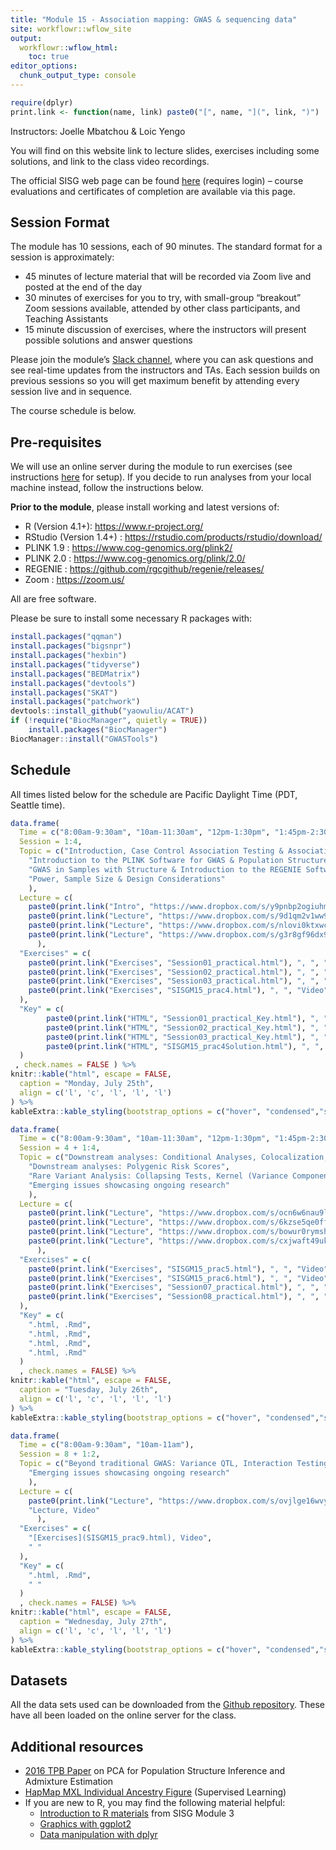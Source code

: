 ```yaml
---
title: "Module 15 - Association mapping: GWAS & sequencing data"
site: workflowr::wflow_site
output:
  workflowr::wflow_html:
    toc: true
editor_options:
  chunk_output_type: console
---
```


```r
require(dplyr)
print.link <- function(name, link) paste0("[", name, "](", link, ")")
```

Instructors: Joelle Mbatchou & Loic Yengo

You will find on this website link to lecture slides, exercises including some solutions, and link to the class video recordings.

The official SISG web page can be found [here](https://si.biostat.washington.edu/courses/SM2215) (requires login) – course evaluations and certificates of completion are available via this page.


## Session Format
The module has 10 sessions, each of 90 minutes. The standard format for a session is approximately:

* 45 minutes of lecture material that will be recorded via Zoom live and posted at the end of the day
* 30 minutes of exercises for you to try, with small-group "breakout" Zoom sessions available, attended by other class participants, and Teaching Assistants
* 15 minute discussion of exercises, where the instructors will present possible solutions and answer questions

Please join the module's [Slack channel](https://uwbiostatisticssisg.slack.com), where you can ask questions and see real-time updates from the instructors and TAs.
Each session builds on previous sessions so you will get maximum benefit by attending every session live and in sequence.

The course schedule is below.


## Pre-requisites

We will use an online server during the module to run exercises (see instructions [here](using_server.html) for setup). 
If you decide to run analyses from your local machine instead, follow the instructions below.

**Prior to the module**, please install working and latest versions of:

* R (Version 4.1+): 
  <a href="https://www.r-project.org/" target="_blank">https://www.r-project.org/</a>
* RStudio (Version 1.4+) : 
  <a href="https://rstudio.com/products/rstudio/download/" target="_blank">https://rstudio.com/products/rstudio/download/</a>
* PLINK 1.9 : 
  <a href="https://www.cog-genomics.org/plink2/" target="_blank">https://www.cog-genomics.org/plink2/</a>
* PLINK 2.0 : 
  <a href="https://www.cog-genomics.org/plink/2.0/" target="_blank">https://www.cog-genomics.org/plink/2.0/</a>
* REGENIE : 
  <a href="https://github.com/rgcgithub/regenie/releases/" target="_blank">https://github.com/rgcgithub/regenie/releases/</a>
* Zoom : 
  <a href="https://zoom.us/" target="_blank">https://zoom.us/</a>

All are free software. 

Please be sure to install some necessary R packages with:
```r
install.packages("qqman")
install.packages("bigsnpr")
install.packages("hexbin")
install.packages("tidyverse")
install.packages("BEDMatrix")
install.packages("devtools")
install.packages("SKAT")
install.packages("patchwork")
devtools::install_github("yaowuliu/ACAT")
if (!require("BiocManager", quietly = TRUE))
    install.packages("BiocManager")
BiocManager::install("GWASTools")
```

## Schedule

All times listed below for the schedule are Pacific Daylight Time (PDT, Seattle time).

```r
data.frame(
  Time = c("8:00am-9:30am", "10am-11:30am", "12pm-1:30pm", "1:45pm-2:30pm"),
  Session = 1:4,
  Topic = c("Introduction, Case Control Association Testing & Association Testing with Quantitative Traits",
    "Introduction to the PLINK Software for GWAS & Population Structure Inference",
    "GWAS in Samples with Structure & Introduction to the REGENIE Software",
    "Power, Sample Size & Design Considerations"
    ),
  Lecture = c(
    paste0(print.link("Intro", "https://www.dropbox.com/s/y9pnbp2ogiuhmn1/SISG2022session00.pdf?dl=0"), ", ", print.link("Lecture", "https://www.dropbox.com/s/mewb9fc40o539a2/SISG2022session01.pdf?dl=0"), ", ", "Video"),
    paste0(print.link("Lecture", "https://www.dropbox.com/s/9d1qm2v1ww9umy6/SISG2022session02.pdf?dl=0"), ", ", "Video"),
    paste0(print.link("Lecture", "https://www.dropbox.com/s/nlovi0ktxwcldtp/SISG2022session03.pdf?dl=0"), ", ", "Video"),
    paste0(print.link("Lecture", "https://www.dropbox.com/s/g3r8gf96dx9o7o1/L4_Power-Design_M15.pdf?dl=0"), ", ", "Video")
      ),
  "Exercises" = c(
    paste0(print.link("Exercises", "Session01_practical.html"), ", ", "Video"),
    paste0(print.link("Exercises", "Session02_practical.html"), ", ", "Video"),
    paste0(print.link("Exercises", "Session03_practical.html"), ", ", "Video"),
    paste0(print.link("Exercises", "SISGM15_prac4.html"), ", ", "Video")
  ),
  "Key" = c(
		paste0(print.link("HTML", "Session01_practical_Key.html"), ", ", print.link("Rmd", "https://www.dropbox.com/s/u4bjv1no3040wki/Session01_practical_Key.Rmd?dl=0")),
		paste0(print.link("HTML", "Session02_practical_Key.html"), ", ", print.link("Rmd", "https://www.dropbox.com/s/shpwkzfzt5bm08f/Session02_practical_Key.Rmd?dl=0")),
		paste0(print.link("HTML", "Session03_practical_Key.html"), ", ", print.link("Rmd", "https://www.dropbox.com/s/pw835vvm4jalg3v/Session03_practical_Key.Rmd?dl=0")),
		paste0(print.link("HTML", "SISGM15_prac4Solution.html"), ", ", print.link("Rmd", "https://www.dropbox.com/s/19rvrix2mqs9shl/SISGM15_prac4Solution.Rmd?dl=0"))
  )
 , check.names = FALSE ) %>%
knitr::kable("html", escape = FALSE, 
  caption = "Monday, July 25th", 
  align = c('l', 'c', 'l', 'l', 'l')
) %>%
kableExtra::kable_styling(bootstrap_options = c("hover", "condensed","striped"))
```

```r
data.frame(
  Time = c("8:00am-9:30am", "10am-11:30am", "12pm-1:30pm", "1:45pm-2:30pm"),
  Session = 4 + 1:4,
  Topic = c("Downstream analyses: Conditional Analyses, Colocalization, Fine-mapping, Gene-based & Pathways Analysis",
    "Downstream analyses: Polygenic Risk Scores",
    "Rare Variant Analysis: Collapsing Tests, Kernel (Variance Component) Tests and Omnibus Tests",
    "Emerging issues showcasing ongoing research"
    ),
  Lecture = c(
    paste0(print.link("Lecture", "https://www.dropbox.com/s/ocn6w6nau9lhuu6/L5_Downstream-Analyses_M15.pdf?dl=0"), ", ", "Video"),
    paste0(print.link("Lecture", "https://www.dropbox.com/s/6kzse5qe0ffokjm/L6_Polygenic_Scores_Lectures_M15.pdf?dl=0"), ", ", "Video"),
    paste0(print.link("Lecture", "https://www.dropbox.com/s/bowur0rymsha5tq/SISG2022session07.pdf?dl=0"), ", ", "Video"),
    paste0(print.link("Lecture", "https://www.dropbox.com/s/cxjwaft49uk2jv0/SISG2022session08.pdf?dl=0"), ", ", "Video")
      ),
  "Exercises" = c(
    paste0(print.link("Exercises", "SISGM15_prac5.html"), ", ", "Video"),
    paste0(print.link("Exercises", "SISGM15_prac6.html"), ", ", "Video"),
    paste0(print.link("Exercises", "Session07_practical.html"), ", ", "Video"),
    paste0(print.link("Exercises", "Session08_practical.html"), ", ", "Video")
  ),
  "Key" = c(
    ".html, .Rmd",
    ".html, .Rmd",
    ".html, .Rmd",
    ".html, .Rmd"
  )
  , check.names = FALSE) %>%
knitr::kable("html", escape = FALSE, 
  caption = "Tuesday, July 26th", 
  align = c('l', 'c', 'l', 'l', 'l')
) %>%
kableExtra::kable_styling(bootstrap_options = c("hover", "condensed","striped"))
```

```r
data.frame(
  Time = c("8:00am-9:30am", "10am-11am"),
  Session = 8 + 1:2,
  Topic = c("Beyond traditional GWAS: Variance QTL, Interaction Testing, GWAX, Time-to-event, Multi-trait analysis",
    "Emerging issues showcasing ongoing research"
    ),
  Lecture = c(
    paste0(print.link("Lecture", "https://www.dropbox.com/s/ovjlge16wvyqyet/L9_Beyond_Standard_GWAS_M15.pdf?dl=0"), ", ", "Video"),
    "Lecture, Video" 
      ),
  "Exercises" = c(
    "[Exercises](SISGM15_prac9.html), Video",
    " "
  ),
  "Key" = c(
    ".html, .Rmd",
    " "
  )
  , check.names = FALSE) %>%
knitr::kable("html", escape = FALSE, 
  caption = "Wednesday, July 27th", 
  align = c('l', 'c', 'l', 'l', 'l')
) %>%
kableExtra::kable_styling(bootstrap_options = c("hover", "condensed","striped"))
```

## Datasets

All the data sets used can be downloaded from the [Github repository](https://github.com/joellembatchou/SISG2022_Association_Mapping/tree/master/data).
These have all been loaded on the online server for the class.

## Additional resources

* [2016 TPB Paper](https://faculty.washington.edu/tathornt/sisg/Zheng_Weir_Eigenanalysis_TPB_2016.pdf) on PCA for Population Structure Inference and Admixture Estimation
* [HapMap MXL Individual Ancestry Figure](https://faculty.washington.edu/tathornt/sisg/HapMapMXL_Ancestry_Supervised.pdf) (Supervised Learning)
* If you are new to R, you may find the following material helpful:
  * [Introduction to R materials](https://faculty.washington.edu/kenrice/rintro/) from SISG Module 3
  * [Graphics with ggplot2](https://ggplot2.tidyverse.org/)
  * [Data manipulation with dplyr](http://dplyr.tidyverse.org/)
